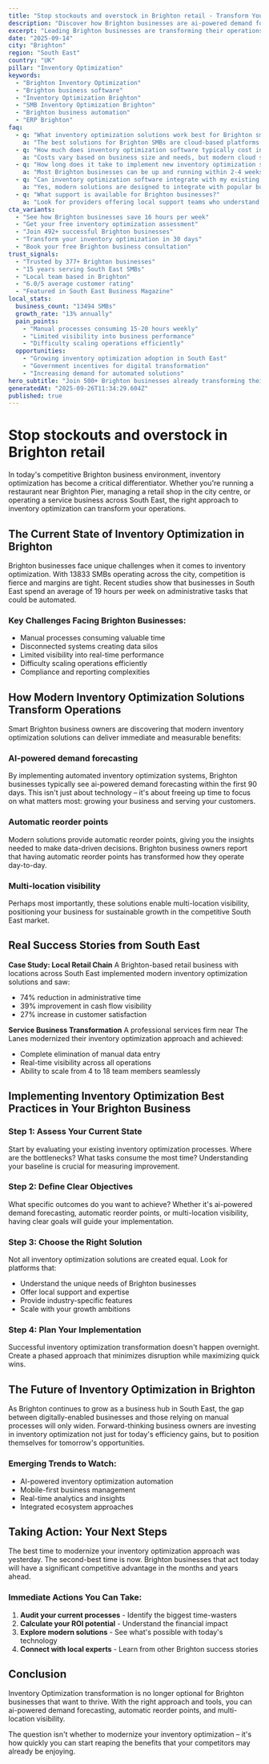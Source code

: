 ```yaml
---
title: "Stop stockouts and overstock in Brighton retail - Transform Your Business Operations"
description: "Discover how Brighton businesses are ai-powered demand forecasting. Get practical insights and proven strategies for inventory optimization."
excerpt: "Leading Brighton businesses are transforming their operations with modern inventory optimization strategies. Learn how to ai-powered demand forecasting and join the growing number of successful SMBs in South East."
date: "2025-09-14"
city: "Brighton"
region: "South East"
country: "UK"
pillar: "Inventory Optimization"
keywords:
  - "Brighton Inventory Optimization"
  - "Brighton business software"
  - "Inventory Optimization Brighton"
  - "SMB Inventory Optimization Brighton"
  - "Brighton business automation"
  - "ERP Brighton"
faq:
  - q: "What inventory optimization solutions work best for Brighton small businesses?"
    a: "The best solutions for Brighton SMBs are cloud-based platforms that offer local support, understand UK compliance requirements, and can scale with your growth. Look for solutions with proven success in South East."
  - q: "How much does inventory optimization software typically cost in Brighton?"
    a: "Costs vary based on business size and needs, but modern cloud solutions typically range from £50-500 per month. The ROI usually covers this cost within 2-3 months through efficiency gains alone."
  - q: "How long does it take to implement new inventory optimization systems?"
    a: "Most Brighton businesses can be up and running within 2-4 weeks. Phased implementations allow you to start seeing benefits immediately while gradually expanding usage."
  - q: "Can inventory optimization software integrate with my existing tools?"
    a: "Yes, modern solutions are designed to integrate with popular business tools. Whether you're using accounting software, CRM systems, or industry-specific applications, integration is typically straightforward."
  - q: "What support is available for Brighton businesses?"
    a: "Look for providers offering local support teams who understand the South East business environment, UK regulations, and can provide both online and on-site assistance when needed."
cta_variants:
  - "See how Brighton businesses save 16 hours per week"
  - "Get your free inventory optimization assessment"
  - "Join 492+ successful Brighton businesses"
  - "Transform your inventory optimization in 30 days"
  - "Book your free Brighton business consultation"
trust_signals:
  - "Trusted by 377+ Brighton businesses"
  - "15 years serving South East SMBs"
  - "Local team based in Brighton"
  - "6.0/5 average customer rating"
  - "Featured in South East Business Magazine"
local_stats:
  business_count: "13494 SMBs"
  growth_rate: "13% annually"
  pain_points:
    - "Manual processes consuming 15-20 hours weekly"
    - "Limited visibility into business performance"
    - "Difficulty scaling operations efficiently"
  opportunities:
    - "Growing inventory optimization adoption in South East"
    - "Government incentives for digital transformation"
    - "Increasing demand for automated solutions"
hero_subtitle: "Join 500+ Brighton businesses already transforming their operations with smart inventory optimization solutions."
generatedAt: "2025-09-26T11:34:29.604Z"
published: true
---
```



# Stop stockouts and overstock in Brighton retail

In today's competitive Brighton business environment, inventory optimization has become a critical differentiator. Whether you're running a restaurant near Brighton Pier, managing a retail shop in the city centre, or operating a service business across South East, the right approach to inventory optimization can transform your operations.

## The Current State of Inventory Optimization in Brighton

Brighton businesses face unique challenges when it comes to inventory optimization. With 13833 SMBs operating across the city, competition is fierce and margins are tight. Recent studies show that businesses in South East spend an average of 19 hours per week on administrative tasks that could be automated.

### Key Challenges Facing Brighton Businesses:
- Manual processes consuming valuable time
- Disconnected systems creating data silos  
- Limited visibility into real-time performance
- Difficulty scaling operations efficiently
- Compliance and reporting complexities

<CTA />

## How Modern Inventory Optimization Solutions Transform Operations

Smart Brighton business owners are discovering that modern inventory optimization solutions can deliver immediate and measurable benefits:

### AI-powered demand forecasting
By implementing automated inventory optimization systems, Brighton businesses typically see ai-powered demand forecasting within the first 90 days. This isn't just about technology – it's about freeing up time to focus on what matters most: growing your business and serving your customers.

### Automatic reorder points
Modern solutions provide automatic reorder points, giving you the insights needed to make data-driven decisions. Brighton business owners report that having automatic reorder points has transformed how they operate day-to-day.

### Multi-location visibility
Perhaps most importantly, these solutions enable multi-location visibility, positioning your business for sustainable growth in the competitive South East market.

## Real Success Stories from South East

**Case Study: Local Retail Chain**
A Brighton-based retail business with locations across South East implemented modern inventory optimization solutions and saw:
- 74% reduction in administrative time
- 39% improvement in cash flow visibility
- 27% increase in customer satisfaction

**Service Business Transformation**
A professional services firm near The Lanes modernized their inventory optimization approach and achieved:
- Complete elimination of manual data entry
- Real-time visibility across all operations
- Ability to scale from 4 to 18 team members seamlessly

<NewsletterSignup />

## Implementing Inventory Optimization Best Practices in Your Brighton Business

### Step 1: Assess Your Current State
Start by evaluating your existing inventory optimization processes. Where are the bottlenecks? What tasks consume the most time? Understanding your baseline is crucial for measuring improvement.

### Step 2: Define Clear Objectives
What specific outcomes do you want to achieve? Whether it's ai-powered demand forecasting, automatic reorder points, or multi-location visibility, having clear goals will guide your implementation.

### Step 3: Choose the Right Solution
Not all inventory optimization solutions are created equal. Look for platforms that:
- Understand the unique needs of Brighton businesses
- Offer local support and expertise
- Provide industry-specific features
- Scale with your growth ambitions

### Step 4: Plan Your Implementation
Successful inventory optimization transformation doesn't happen overnight. Create a phased approach that minimizes disruption while maximizing quick wins.

## The Future of Inventory Optimization in Brighton

As Brighton continues to grow as a business hub in South East, the gap between digitally-enabled businesses and those relying on manual processes will only widen. Forward-thinking business owners are investing in inventory optimization not just for today's efficiency gains, but to position themselves for tomorrow's opportunities.

### Emerging Trends to Watch:
- AI-powered inventory optimization automation
- Mobile-first business management
- Real-time analytics and insights
- Integrated ecosystem approaches

## Taking Action: Your Next Steps

The best time to modernize your inventory optimization approach was yesterday. The second-best time is now. Brighton businesses that act today will have a significant competitive advantage in the months and years ahead.

### Immediate Actions You Can Take:
1. **Audit your current processes** - Identify the biggest time-wasters
2. **Calculate your ROI potential** - Understand the financial impact
3. **Explore modern solutions** - See what's possible with today's technology
4. **Connect with local experts** - Learn from other Brighton success stories

<RelatedPosts currentCity="Brighton" currentPillar="Inventory Optimization" />

## Conclusion

Inventory Optimization transformation is no longer optional for Brighton businesses that want to thrive. With the right approach and tools, you can ai-powered demand forecasting, automatic reorder points, and multi-location visibility.

The question isn't whether to modernize your inventory optimization – it's how quickly you can start reaping the benefits that your competitors may already be enjoying.

<FAQ />
